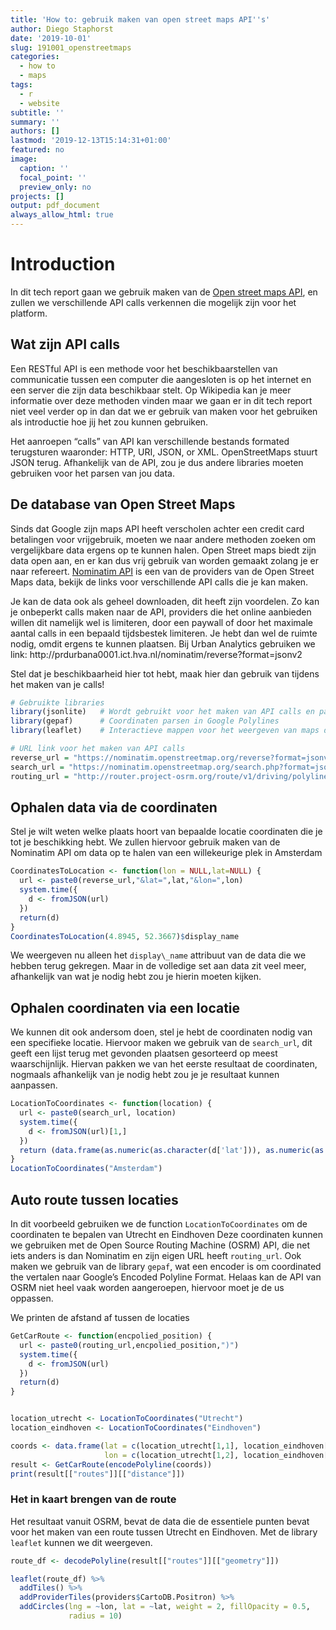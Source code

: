 ```yaml
---
title: 'How to: gebruik maken van open street maps API''s'
author: Diego Staphorst
date: '2019-10-01'
slug: 191001_openstreetmaps
categories:
  - how to
  - maps
tags:
  - r
  - website
subtitle: ''
summary: ''
authors: []
lastmod: '2019-12-13T15:14:31+01:00'
featured: no
image:
  caption: ''
  focal_point: ''
  preview_only: no
projects: []
output: pdf_document
always_allow_html: true
---
```

# Introduction
In dit tech report gaan we gebruik maken van de [Open street maps API](https://wiki.openstreetmap.org/wiki/API), en zullen we verschillende API calls verkennen die mogelijk zijn voor het platform.

## Wat zijn API calls

Een RESTful API is een methode voor het beschikbaarstellen van communicatie tussen een computer die aangesloten is op het internet en een server die zijn data beschikbaar stelt. Op Wikipedia kan je meer informatie over deze methoden vinden maar we gaan er in dit tech report niet veel verder op in dan dat we er gebruik van maken voor het gebruiken als introductie hoe jij het zou kunnen gebruiken.

Het aanroepen "calls" van API kan verschillende bestands formated terugsturen waaronder: HTTP, URI, JSON, or XML. OpenStreetMaps stuurt JSON terug. Afhankelijk van de API, zou je dus andere libraries moeten gebruiken voor het parsen van jou data.

## De database van Open Street Maps

Sinds dat Google zijn maps API heeft verscholen achter een credit card betalingen voor vrijgebruik, moeten we naar andere methoden zoeken om vergelijkbare data ergens op te kunnen halen. Open Street maps biedt zijn data open aan, en er kan dus vrij gebruik van worden gemaakt zolang je er naar refereert. [Nominatim API](https://nominatim.org/release-docs/latest/api/Overview/) is een van de providers van de Open Street Maps data, bekijk de links voor verschillende API calls die je kan maken.

Je kan de data ook als geheel downloaden, dit heeft zijn voordelen. Zo kan je onbeperkt calls maken naar de API, providers die het online aanbieden willen dit namelijk wel is limiteren, door een paywall of door het maximale aantal calls in een bepaald tijdsbestek limiteren. Je hebt dan wel de ruimte nodig, omdit ergens te kunnen plaatsen. Bij Urban Analytics gebruiken we link: http://prdurbana0001.ict.hva.nl/nominatim/reverse?format=jsonv2

Stel dat je beschikbaarheid hier tot hebt, maak hier dan gebruik van tijdens het maken van je calls!

```r
# Gebruikte libraries
library(jsonlite)   # Wordt gebruikt voor het maken van API calls en parsen JSON 
library(gepaf)      # Coordinaten parsen in Google Polylines
library(leaflet)    # Interactieve mappen voor het weergeven van maps data
```

```r
# URL link voor het maken van API calls
reverse_url = "https://nominatim.openstreetmap.org/reverse?format=jsonv2&"
search_url = "https://nominatim.openstreetmap.org/search.php?format=jsonv2&q="
routing_url = "http://router.project-osrm.org/route/v1/driving/polyline("
```

## Ophalen data via de coordinaten
Stel je wilt weten welke plaats hoort van bepaalde locatie coordinaten die je tot je beschikking hebt. We zullen hiervoor gebruik maken van de Nominatim API om data op te halen van een willekeurige plek in Amsterdam

```r
CoordinatesToLocation <- function(lon = NULL,lat=NULL) {
  url <- paste0(reverse_url,"&lat=",lat,"&lon=",lon)
  system.time({
    d <- fromJSON(url)
  })
  return(d)
}
CoordinatesToLocation(4.8945, 52.3667)$display_name
```
We weergeven nu alleen het `display\_name` attribuut van de data die we hebben terug gekregen. Maar in de volledige set aan data zit veel meer, afhankelijk van wat je nodig hebt zou je hierin moeten kijken.

## Ophalen coordinaten via een locatie
We kunnen dit ook andersom doen, stel je hebt de coordinaten nodig van een specifieke locatie. Hiervoor maken we gebruik van de `search_url`, dit geeft een lijst terug met gevonden plaatsen gesorteerd op meest waarschijnlijk. Hiervan pakken we van het eerste resultaat de coordinaten, nogmaals afhankelijk van je nodig hebt zou je je resultaat kunnen aanpassen.
```r
LocationToCoordinates <- function(location) {
  url <- paste0(search_url, location)
  system.time({
    d <- fromJSON(url)[1,]
  })
  return (data.frame(as.numeric(as.character(d['lat'])), as.numeric(as.character(d['lon']))))
}
LocationToCoordinates("Amsterdam")
```
## Auto route tussen locaties
In dit voorbeeld gebruiken we de function `LocationToCoordinates` om de coordinaten te bepalen van Utrecht en Eindhoven Deze coordinaten kunnen we gebruiken met de Open Source Routing Machine (OSRM) API, die net iets anders is dan Nominatim en zijn eigen URL heeft `routing_url`. Ook maken we gebruik van de library `gepaf`, wat een encoder is om coordinated the vertalen naar Google's Encoded Polyline Format. Helaas kan de API van OSRM niet heel vaak worden aangeroepen, hiervoor moet je de us oppassen.

We printen de afstand af tussen de locaties

```r
GetCarRoute <- function(encpolied_position) {
  url <- paste0(routing_url,encpolied_position,")")
  system.time({
    d <- fromJSON(url)
  })
  return(d)
}


location_utrecht <- LocationToCoordinates("Utrecht")
location_eindhoven <- LocationToCoordinates("Eindhoven")

coords <- data.frame(lat = c(location_utrecht[1,1], location_eindhoven[1,1]),
                     lon = c(location_utrecht[1,2], location_eindhoven[1,2]))
result <- GetCarRoute(encodePolyline(coords))
print(result[["routes"]][["distance"]])
```

### Het in kaart brengen van de route
Het resultaat vanuit OSRM, bevat de data die de essentiele punten bevat voor het maken van een route tussen Utrecht en Eindhoven. Met de library `leaflet` kunnen we dit weergeven.
```r
route_df <- decodePolyline(result[["routes"]][["geometry"]])

leaflet(route_df) %>% 
  addTiles() %>%
  addProviderTiles(providers$CartoDB.Positron) %>%
  addCircles(lng = ~lon, lat = ~lat, weight = 2, fillOpacity = 0.5,
             radius = 10)
```
